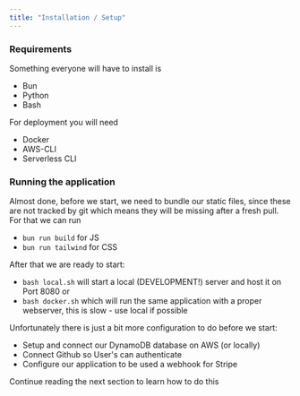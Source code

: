 ```yaml
---
title: "Installation / Setup"
---
```


### Requirements

Something everyone will have to install is
- Bun
- Python
- Bash

For deployment you will need
- Docker
- AWS-CLI
- Serverless CLI


### Running the application
Almost done, before we start, we need to bundle our static files, 
since these are not tracked by git which means they will be missing after
a fresh pull.
For that we can run
- ``bun run build`` for JS
- ``bun run tailwind`` for CSS

After that we are ready to start: 
- ``bash local.sh`` will start a local (DEVELOPMENT!) server and host it on Port 8080
or
- ``bash docker.sh`` which will run the same application with a proper webserver, this is slow - use 
local if possible

Unfortunately there is just a bit more configuration to do before we start:
- Setup and connect our DynamoDB database on AWS (or locally)
- Connect Github so User's can authenticate
- Configure our application to be used a webhook for Stripe

Continue reading the next section to learn how to do this